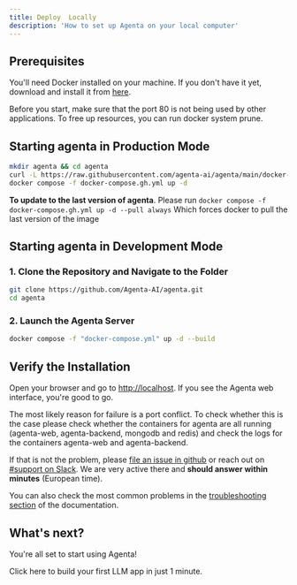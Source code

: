 ```yaml
---
title: Deploy  Locally
description: 'How to set up Agenta on your local computer'
---
```


## Prerequisites

You'll need Docker installed on your machine. If you don't have it yet, download and install it from [here](https://docs.docker.com/get-docker/).

<Warning> Before you start, make sure that the port 80 is not being used by other applications. To free up resources, you can run docker system prune. </Warning>

## Starting agenta in Production Mode 

```bash
mkdir agenta && cd agenta
curl -L https://raw.githubusercontent.com/agenta-ai/agenta/main/docker-compose.gh.yml -o docker-compose.gh.yml
docker compose -f docker-compose.gh.yml up -d
```

<Warning>**To update to the last version of agenta**. Please run  `docker compose -f docker-compose.gh.yml up -d --pull always` Which forces docker to pull the last version of the image</Warning>


## Starting agenta in Development Mode

### 1. Clone the Repository and Navigate to the Folder

```bash
git clone https://github.com/Agenta-AI/agenta.git
cd agenta
```

### 2. Launch the Agenta Server

```bash
docker compose -f "docker-compose.yml" up -d --build
```


## Verify the Installation

Open your browser and go to [http://localhost](http://localhost). If you see the Agenta web interface, you're good to go.

<Accordion title="Troubleshooting.">
  The most likely reason for failure is a port conflict. To check whether this is the case please check whether the containers for agenta are all running (agenta-web, agenta-backend, mongodb and redis) and check the logs for the containers agenta-web and agenta-backend.

  If that is not the problem, please [file an issue in github](https://github.com/Agenta-AI/agenta/issues/new/choose) or reach out on [#support on Slack](https://join.slack.com/t/agenta-hq/shared_invite/zt-1zsafop5i-Y7~ZySbhRZvKVPV5DO_7IA). We are very active there and **should answer within minutes** (European time).

  You can also check the most common problems in the [troubleshooting section](/howto/how-to-debug) of the documentation.
</Accordion>

## What's next?
You're all set to start using Agenta!

<Card title="Well Done!" icon="check" iconType="duotone" color="#29B772" href="/usage/first-steps">
Click here to build your first LLM app in just 1 minute.
</Card>
